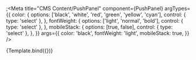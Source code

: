 ;<Meta
  title="CMS Content/PushPanel"
  component={PushPanel}
  argTypes={{
    color: {
      options: ['black', 'white', 'red', 'green', 'yellow', 'cyan'],
      control: { type: 'select' },
    },
    fontWeight: {
      options: ['light', 'normal', 'bold'],
      control: { type: 'select' },
    },
    mobileStack: {
      options: [true, false],
      control: { type: 'select' },
    },
  }}
  args={{
    color: 'black',
    fontWeight: 'light',
    mobileStack: true,
  }}
/>


<Canvas>
  <Story name="Default">{Template.bind({})}</Story>
</Canvas>
